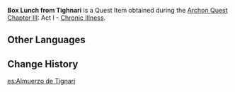 {{Item Infobox
|id           = 101925
|image        = Item Box Lunch from Tighnari.png
|type         = Quest Items
|quality      = 
|description  = Emergency food that [[Tighnari]] prepared for [[Haypasia]]. Paimon took a peek into the lunchbox, finding some traditional [[Sumeru]] delicacies that looked very tasty inside.
|source1      = [[Chronic Illness]]
|source2      = 
|source3      = 
|source4      = 
|source5      = 
}}
'''Box Lunch from Tighnari''' is a Quest Item obtained during the [[Archon Quest]] [[Chapter III]]: Act I - [[Chronic Illness]].
<!--
==Location==
<gallery>

</gallery>
-->
==Other Languages==
{{Other Languages
|default_hidden = 1
|en      = Box Lunch from Tighnari
|zhs     = 提纳里的便当盒
|zhs_rm  = Tínàlǐ de Biàndang-hé
|zht     = 提納里的便當盒
|zht_rm  = Tínàlǐ de Biàndang-hé
|ja      = ティナリの弁当箱
|ja_rm   = Tinari no Bentou-bako
|ko      = 타이나리의 도시락통
|ko_rm   = Tainari-ui Dosiraktong
|es      = Almuerzo de Tignari
|fr      = Panier-repas de Tighnari
|ru      = Бэнто Тигнари
|th      = ข้าวกล่องของ Tighnari
|th_rm   = 
|vi      = Hộp Cơm Của Tighnari
|de      = Tighnaris Essensbüchse
|id      = Kotak Makan Siang dari Tighnari
|pt      = Lancheira de Tighnari
|tr      = Tighnari'nin Öğle Yemeği Kutusu
|it      = Portavivande di Tighnari
}}

==Change History==
{{Change History|3.0}}
[[es:Almuerzo de Tignari]]